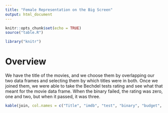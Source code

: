 ```yaml
---
title: "Female Representation on the Big Screen"
output: html_document
---
```


```r
knitr::opts_chunk$set(echo = TRUE)
source("table.R")

library("knitr")
```
# Overview
We have the title of the movies, and we choose them by overlapping our two data frames and selecting them by which titles were in both. Once we joined them, we were able to take the Bechdel tests rating and see what that meant for the movie data frame. When the binary failed, the rating was zero, one and two, but when it passed, it was three. 


```r
kable(join, col.names = c("Title", "imdb", "test", "binary", "budget", "rating", "domgross", "intgross"))

```